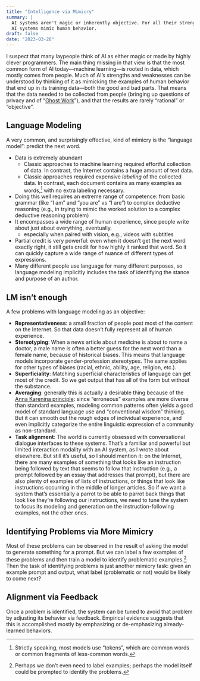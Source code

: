 ```yaml
---
title: "Intelligence via Mimicry"
summary: |
  AI systems aren't magic or inherently objective. For all their strengths, most
  AI systems mimic human behavior.
draft: false
date: "2023-03-28"
---
```


I suspect that many laypeople think of AI as either magic or made by highly clever programmers. The main thing missing in that view is that the most common form of AI today---machine learning---is rooted in data, which mostly comes from people. Much of AI's strengths and weaknesses can be understood by thinking of it as mimicking the examples of human behavior that end up in its training data---both the good and bad parts. That means that the data needed to be collected from people (bringing up questions of privacy and of "[Ghost Work](https://ghostwork.info/)"), and that the results are rarely "rational" or "objective".

## Language Modeling

A very common, and surprisingly effective, kind of mimicry is the "language model": predict the next word.

- Data is extremely abundant
  - Classic approaches to machine learning required effortful collection of data. In contrast, the Internet contains a huge amount of text data.
  - Classic approaches required expensive *labeling* of the collected data. In contrast, each document contains as many examples as words,^[Strictly speaking, most models use "tokens", which are common words or common fragments of less-common words.] with no extra labeling necessary.
- Doing this well requires an extreme range of competence: from basic grammar (like "I am" and "you are" vs "I are") to complex deductive reasoning (e.g., in trying to mimic the worked solution to a complex deductive reasoning problem)
- It encompasses a wide range of human experience, since people write about just about everything, eventually.
  - especially when paired with vision, e.g., videos with subtitles
- Partial credit is very powerful: even when it doesn't get the next word exactly right, it still gets credit for how highly it ranked that word. So it can quickly capture a wide range of nuance of different types of expressions.
- Many different people use language for many different purposes, so language modeling implicitly includes the task of identifying the stance and purpose of an author.

## LM isn't enough

A few problems with language modeling as an objective:

- **Representativeness**: a small fraction of people post most of the content on the Internet. So that data doesn't fully represent all of human experience.
- **Stereotyping**: When a news article about medicine is about to name a doctor, a male name is often a better guess for the next word than a female name, because of historical biases. This means that language models incorporate gender-profession stereotypes. The same applies for other types of biases (racial, ethnic, ability, age, religion, etc.).
- **Superficiality**: Matching superficial characteristics of language can get most of the credit. So we get output that has all of the form but without the substance.
- **Averaging**: generally this is actually a desirable thing because of the [Anna Karenina principle](https://en.wikipedia.org/wiki/Anna_Karenina_principle): since "erroneous" examples are more diverse than standard examples, modeling common patterns often yields a good model of standard language use and "conventional wisdom" thinking. But it can smooth out the rough edges of individual experience, and even implicitly categorize the entire linguistic expression of a community as non-standard.
- **Task alignment**: The world is currently obsessed with conversational dialogue interfaces to these systems. That's a familiar and powerful but limited interaction modality with an AI system, as I wrote about elsewhere. But still it's useful, so I should mention it: on the Internet, there are many examples of something that looks like an instruction being followed by text that seems to follow that instruction (e.g., a prompt followed by an essay that addresses that prompt), but there are also plenty of examples of lists of instructions, or things that look like instructions occurring in the middle of longer articles. So if we want a system that's essentially a parrot to be able to parrot back things that look like they're following our instructions, we need to tune the system to focus its modeling and generation on the instruction-following examples, not the other ones.

## Identifying Problems via More Mimicry

Most of these problems can be observed in the result of asking the model to generate something for a prompt. But we can label a few examples of these problems and then train a model to identify problematic examples.^[Perhaps we don't even need to label examples; perhaps the model itself could be prompted to identify the problems.] Then the task of identifying problems is just another mimicry task: given an example prompt and output, what label (problematic or not) would be likely to come next?

## Alignment via Feedback

Once a problem is identified, the system can be tuned to avoid that problem by adjusting its behavior via feedback. Empirical evidence suggests that this is accomplished mostly by emphasizing or de-emphasizing already-learned behaviors.
